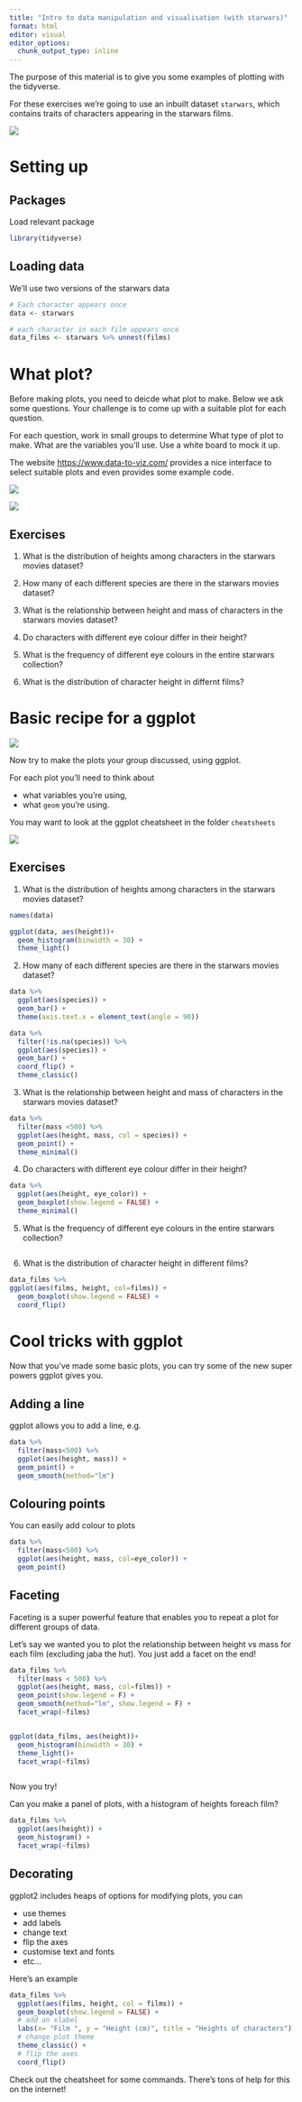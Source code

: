 ```yaml
---
title: "Intro to data manipulation and visualisation (with starwars)"
format: html
editor: visual
editor_options: 
  chunk_output_type: inline
---
```


The purpose of this material is to give you some examples of plotting with the tidyverse.

For these exercises we're going to use an inbuilt dataset `starwars`, which contains traits of characters appearing in the starwars films.

![](https://upload.wikimedia.org/wikipedia/commons/thumb/c/ce/Star_wars2.svg/450px-Star_wars2.svg.png)

# Setting up

## Packages

Load relevant package

```r
library(tidyverse)
```

## Loading data

We'll use two versions of the starwars data

```r
# Each character appears once
data <- starwars

# each character in each film appears once
data_films <- starwars %>% unnest(films)
```

# What plot?

Before making plots, you need to deicde what plot to make. Below we ask some questions. Your challenge is to come up with a suitable plot for each question.

For each question, work in small groups to determine What type of plot to make. What are the variables you'll use. Use a white board to mock it up.

The website <https://www.data-to-viz.com/> provides a nice interface to select suitable plots and even provides some example code.

[![](images/data-to-viz-choose.JPG)](https://www.data-to-viz.com/)

[![](images/data-to-viz.JPG){fig-align="center"}](https://www.data-to-viz.com/)

## Exercises

1.  What is the distribution of heights among characters in the starwars movies dataset?

2.  How many of each different species are there in the starwars movies dataset?

3.  What is the relationship between height and mass of characters in the starwars movies dataset?

4.  Do characters with different eye colour differ in their height?

5.  What is the frequency of different eye colours in the entire starwars collection?

6.  What is the distribution of character height in differnt films?

# Basic recipe for a ggplot

![](images/ggplot2.jpg)

Now try to make the plots your group discussed, using ggplot.

For each plot you'll need to think about

-   what variables you're using,
-   what `geom` you're using.

You may want to look at the ggplot cheatsheet in the folder `cheatsheets`

![](images/data-visualization-cheatsheet-thumbs.png)

## Exercises

1.  What is the distribution of heights among characters in the starwars movies dataset?

```r

names(data)

ggplot(data, aes(height))+
  geom_histogram(binwidth = 30) +
  theme_light()


```

2.  How many of each different species are there in the starwars movies dataset?

```r
data %>%
  ggplot(aes(species)) +
  geom_bar() +
  theme(axis.text.x = element_text(angle = 90))

data %>%
  filter(!is.na(species)) %>%
  ggplot(aes(species)) +
  geom_bar() +
  coord_flip() +
  theme_classic()


```

3.  What is the relationship between height and mass of characters in the starwars movies dataset?

```r
data %>%
  filter(mass <500) %>%
  ggplot(aes(height, mass, col = species)) +
  geom_point() +
  theme_minimal()


```

4.  Do characters with different eye colour differ in their height?

```r

data %>% 
  ggplot(aes(height, eye_color)) +
  geom_boxplot(show.legend = FALSE) +
  theme_minimal()

```

5.  What is the frequency of different eye colours in the entire starwars collection?

```r

```

6.  What is the distribution of character height in different films?

```r
data_films %>%
ggplot(aes(films, height, col=films)) +
  geom_boxplot(show.legend = FALSE) + 
  coord_flip()

```

# Cool tricks with ggplot

Now that you've made some basic plots, you can try some of the new super powers ggplot gives you.

## Adding a line

ggplot allows you to add a line, e.g.

```r
data %>% 
  filter(mass<500) %>%
  ggplot(aes(height, mass)) + 
  geom_point() +
  geom_smooth(method="lm")
```

## Colouring points

You can easily add colour to plots

```r
data %>% 
  filter(mass<500) %>%
  ggplot(aes(height, mass, col=eye_color)) + 
  geom_point()
```

## Faceting

Faceting is a super powerful feature that enables you to repeat a plot for different groups of data.

Let's say we wanted you to plot the relationship between height vs mass for each film (excluding jaba the hut). You just add a facet on the end!

```r
data_films %>% 
  filter(mass < 500) %>%
  ggplot(aes(height, mass, col=films)) + 
  geom_point(show.legend = F) +
  geom_smooth(method="lm", show.legend = F) +
  facet_wrap(~films)


ggplot(data_films, aes(height))+
  geom_histogram(binwidth = 30) +
  theme_light()+
  facet_wrap(~films)



```

Now you try!

Can you make a panel of plots, with a histogram of heights foreach film?

```r
data_films %>% 
  ggplot(aes(height)) + 
  geom_histogram() +
  facet_wrap(~films)
```

## Decorating

ggplot2 includes heaps of options for modifying plots, you can

-   use themes
-   add labels
-   change text
-   flip the axes
-   customise text and fonts
-   etc...

Here's an example

```r

data_films %>% 
  ggplot(aes(films, height, col = films)) +
  geom_boxplot(show.legend = FALSE) +
  # add an xlabel
  labs(x= "Film ", y = "Height (cm)", title = "Heights of characters") +
  # change plot theme
  theme_classic() + 
  # flip the axes
  coord_flip()
```

Check out the cheatsheet for some commands. There's tons of help for this on the internet!
